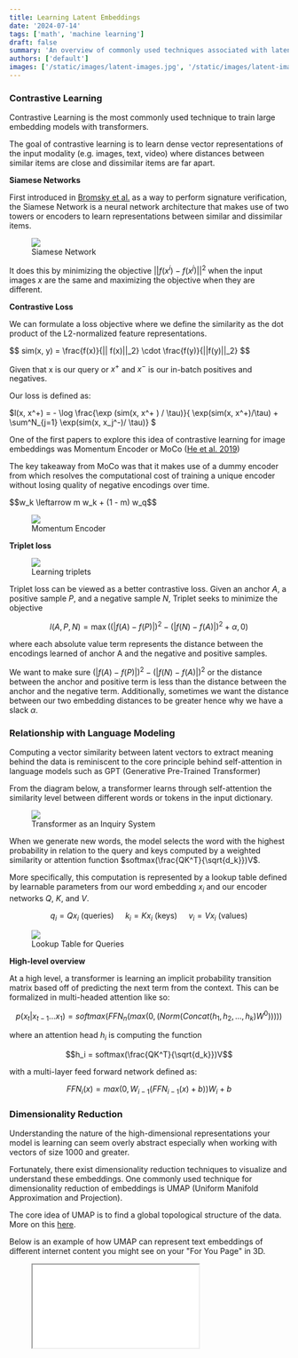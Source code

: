 ```yaml
---
title: Learning Latent Embeddings 
date: '2024-07-14'
tags: ['math', 'machine learning']
draft: false
summary: 'An overview of commonly used techniques associated with latent embeddings'
authors: ['default']
images: ['/static/images/latent-images.jpg', '/static/images/latent-images.jpg', '/static/images/moco.png', '/static/images/transformer-latent.png']
---
```


### **Contrastive Learning** 

Contrastive Learning is the most commonly used technique to train large embedding models with transformers.

The goal of contrastive learning is to learn dense vector representations of the input modality (e.g. images, text, video) where distances between similar items are close and dissimilar items are far apart. 


**Siamese Networks**

First introduced in [Bromsky et al.](https://papers.neurips.cc/paper_files/paper/1993/file/288cc0ff022877bd3df94bc9360b9c5d-Paper.pdf) as a way to perform signature verification,
the Siamese Network is a neural network architecture that makes use of two towers or encoders to learn representations between similar and dissimilar items. 

<figure style={{
  display: 'flex',
  flexDirection: 'column',
  alignItems: 'center',
  width: '100%'
}}>
  <img src="/static/images/siamese.png" style={{width: '80%'}}/>
  <figcaption>Siamese Network</figcaption> 
</figure>

It does this by minimizing the objective $||f(x^i) - f(x^j)||^2$ when the input images $x$ are the same and maximizing the objective when they 
are different. 

**Contrastive Loss**

We can formulate a loss objective where we define the similarity as the dot product of the L2-normalized feature representations. 

<div class="centered text-xl">
$$ sim(x, y) = \frac{f(x)}{|| f(x)||_2} \cdot \frac{f(y)}{||f(y)||_2} $$
</div>

Given that x is our query or $x^+$ and $x^-$ is our in-batch positives and negatives. 

Our loss is defined as:

<div class="text-xl">
$l(x, x^+) = - \log \frac{\exp (sim(x, x^+ ) / \tau)}{ \exp(sim(x, x^+)/\tau) + \sum^N_{j=1} \exp(sim(x, x_j^-)/ \tau)} $
</div>


One of the first papers to explore this idea of contrastive learning for image embeddings was Momentum Encoder or MoCo ([He et al. 2019](https://arxiv.org/pdf/1911.05722))

The key takeaway from MoCo was that it makes use of a dummy encoder from which resolves the computational cost of training a unique encoder without losing quality of negative encodings over time. 

<div style={{
  display: 'flex',
  flexDirection: 'column',
  alignItems: 'center',
  width: '100%'
}}>
$$w_k \leftarrow m w_k + (1 - m) w_q$$
</div>

<figure style={{
  display: 'flex',
  flexDirection: 'column',
  alignItems: 'center',
  width: '100%'
}}>
  <img src="/static/images/moco.png" />
  <figcaption>Momentum Encoder</figcaption>
</figure>

**Triplet loss** 

<figure style={{
  display: 'flex',
  flexDirection: 'column',
  alignItems: 'center',
  width: '100%'
}}>
  <img src="/static/images/triplet.png" />
  <figcaption>Learning triplets</figcaption>
</figure>

Triplet loss can be viewed as a better contrastive loss. 
Given an anchor $A$, a positive sample $P$, and a negative sample $N$, Triplet seeks to minimize the objective 

$$l(A,P,N) = \max((|f(A)-f(P)|)^2 - (|f(N)-f(A)|)^2 + \alpha, 0)$$

where each absolute value term represents the distance between the encodings learned of anchor A and the negative and positive samples.

We want to make sure $(|f(A)-f(P)|)^2 - (|f(N)-f(A)|)^2$ or the distance between the anchor and positive term is less than the distance between 
the anchor and the negative term. Additionally, sometimes we want the distance between our two embedding distances to be greater hence why we have a slack $\alpha$.


### **Relationship with Language Modeling**

Computing a vector similarity between latent vectors to extract meaning behind the data is reminiscent to the core principle behind self-attention in language models such as GPT (Generative Pre-Trained Transformer)

From the diagram below, a transformer learns through self-attention the similarity level between different words or tokens in the input dictionary. 

<figure style={{
  display: 'flex',
  flexDirection: 'column',
  alignItems: 'center',
  width: '100%'
}}>
  <img src="/static/images/transformer-latent.png" style={{width: '80%', height: '80%'}}/>
  <figcaption>Transformer as an Inquiry System</figcaption>

</figure>

When we generate new words, the model selects the word with the highest probability in relation to the query and keys computed by a weighted similarity or attention function $softmax(\frac{QK^T}{\sqrt{d_k}})V$. 

More specifically, this computation is represented by a lookup table defined by learnable parameters from our word embedding $x_i$ and our encoder networks $Q$, $K$, and $V$.

$$ q_i = Qx_i \text{ (queries) }  \quad   k_i = Kx_i \text{ (keys)     }  \quad v_i = Vx_i \text{ (values)}$$

<figure style={{
  display: 'flex',
  flexDirection: 'column',
  alignItems: 'center',
  width: '100%'
}}>
  <img src="/static/images/lookup_table.png" style={{width: '50%', height: '50%'}} />
  <figcaption>Lookup Table for Queries</figcaption>
</figure>


**High-level overview**

At a high level, a transformer is learning an implicit probability transition matrix based off of predicting the next 
term from the context. This can be formalized in multi-headed attention like so:

$$p(x_t | x_{t-1} ... x_{1}) = softmax(FFN_n(max(0, (Norm(Concat(h_1, h_2, ... , h_k) W^0 )))))$$

where an attention head $h_i$ is computing the function 

$$h_i = softmax(\frac{QK^T}{\sqrt{d_k}})V$$

with a multi-layer feed forward network defined as:

$$FFN_i(x) = max(0, W_{i-1}(FFN_{i-1}(x) + b))W_i + b$$


### Dimensionality Reduction 

Understanding the nature of the high-dimensional representations your model is learning can seem overly abstract especially when working with vectors
of size 1000 and greater. 

Fortunately, there exist dimensionality reduction techniques to visualize and understand these embeddings.
One commonly used technique for dimensionality reduction of embeddings is UMAP (Uniform Manifold Approximation and Projection).

The core idea of UMAP is to find a global topological structure of the data. More on this [here](https://www.youtube.com/watch?v=nq6iPZVUxZU).

Below is an example of how UMAP can represent text embeddings of different internet content you might see on your "For You Page" in 3D.


<figure style={{
  display: 'flex',
  flexDirection: 'column',
  alignItems: 'center',
  width: '100%'
}}>
  <iframe 
    src="/visual.html" 
    style={{
      width: '90%',
      height: '500px'
    }}
  />
  <figcaption>Interactive graph of content embeddings with UMAP (Use arrow keys to explore)</figcaption>
</figure>

{/*
### **Variational Autoencoders**

Diffusion models originated from variational auto-encoders. They they are trained on an objective based off of sampling a latent $z \sim \mathcal{N}(0,1)$ from gaussian noise.

A VAE defines an intractable density function where $x$ is our prior distribution:

<div class="text-xl">
    $$p_{\theta}(x) = \int p_{\theta}(z) p_{\theta}(x | z) dz$$
</div>
**Conditional Variational Autoencoder** uses Encoder $q_\phi (z | x)$ and Decoder $p_\theta(x|z)$ networks to learn 
a latent representation of the input data with respect to the output data. 

This seems intuitive because people reconstruct images in their minds all the time even if they don't have perfect memory of the 
exact details. 

 - [CLIP Paper](https://proceedings.mlr.press/v139/radford21a/radford21a.pdf)
*/}
### Resources 

 - [C4W4L03 Siamese Network](https://www.youtube.com/watch?v=6jfw8MuKwpI)
 - [Momentum Encoder](https://arxiv.org/pdf/1911.05722)
 - [C4W4L04 Triplet loss](https://www.youtube.com/watch?v=d2XB5-tuCWU)
 - [CS480/680 Lecture 19: Attention and Transformer Networks](https://www.youtube.com/watch?v=OyFJWRnt_AY)
 - [Stanford CS224N NLP with Deep Learning | 2023 | Lecture 8 - Self-Attention and Transformers](https://www.youtube.com/watch?v=LWMzyfvuehA)
 - [What exactly are the Keys, Values, and Queries in a Transformer?](https://stats.stackexchange.com/questions/421935/what-exactly-are-keys-queries-and-values-in-attention-mechanisms/531971#531971)